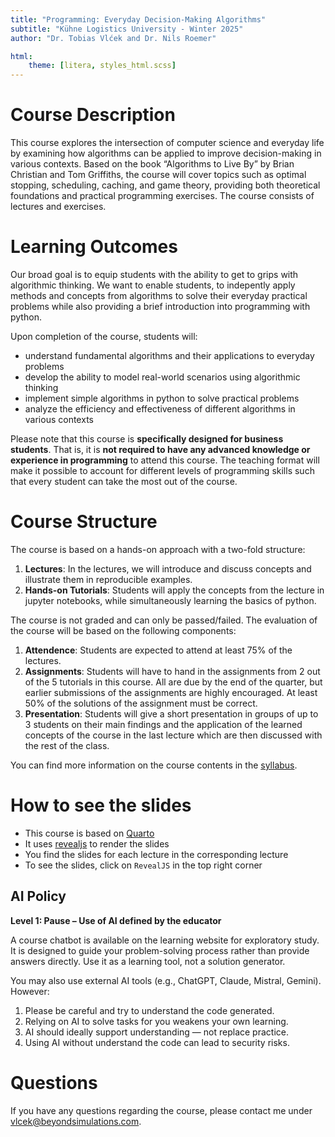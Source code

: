 ```yaml
---
title: "Programming: Everyday Decision-Making Algorithms"
subtitle: "Kühne Logistics University - Winter 2025"
author: "Dr. Tobias Vlćek and Dr. Nils Roemer"

html:
    theme: [litera, styles_html.scss]
---
```


# Course Description

This course explores the intersection of computer science and everyday life by examining how algorithms can be applied to improve decision-making in various contexts. Based on the book "Algorithms to Live By" by Brian Christian and Tom Griffiths, the course will cover topics such as optimal stopping, scheduling, caching, and game theory, providing both theoretical foundations and practical programming exercises. The course consists of lectures and exercises.

# Learning Outcomes

Our broad goal is to equip students with the ability to get to grips with algorithmic thinking. We want to enable students, to indepently apply methods and concepts from algorithms to solve their everyday practical problems while also providing a brief introduction into programming with python.

Upon completion of the course, students will:

- understand fundamental algorithms and their applications to everyday problems
- develop the ability to model real-world scenarios using algorithmic thinking
- implement simple algorithms in python to solve practical problems
- analyze the efficiency and effectiveness of different algorithms in various contexts

Please note that this course is **specifically designed for business students**. That is, it is **not required to have any advanced knowledge or experience in programming** to attend this course. The teaching format will make it possible to account for different levels of programming skills such that every student can take the most out of the course.


# Course Structure
The course is based on a hands-on approach with a two-fold structure:

1. **Lectures**: In the lectures, we will introduce and discuss concepts and illustrate them in reproducible examples.
2. **Hands-on Tutorials**: Students will apply the concepts from the lecture in jupyter notebooks, while simultaneously learning the basics of python.

The course is not graded and can only be passed/failed. The evaluation of the course will be based on the following components:

1. **Attendence**: Students are expected to attend at least 75% of the lectures.
2. **Assignments**: Students will have to hand in the assignments from 2 out of the 5 tutorials in this course. All are due by the end of the quarter, but earlier submissions of the assignments are highly encouraged. At least 50% of the solutions of the assignment must be correct.
3. **Presentation**: Students will give a short presentation in groups of up to 3 students on their main findings and the application of the learned concepts of the course in the last lecture which are then discussed with the rest of the class.

You can find more information on the course contents in the [syllabus](general/syllabus.qmd).

# How to see the slides

- This course is based on [Quarto](https://quarto.org/)
- It uses [revealjs](https://revealjs.com/) to render the slides
- You find the slides for each lecture in the corresponding lecture
- To see the slides, click on `RevealJS` in the top right corner

## AI Policy

**Level 1: Pause – Use of AI defined by the educator**

A course chatbot is available on the learning website for exploratory study. It is designed to guide your problem-solving process rather than provide answers directly. Use it as a learning tool, not a solution generator.

You may also use external AI tools (e.g., ChatGPT, Claude, Mistral, Gemini). However:

1. Please be careful and try to understand the code generated.
2. Relying on AI to solve tasks for you weakens your own learning.
3. AI should ideally support understanding — not replace practice.
4. Using AI without understand the code can lead to security risks.

# Questions

If you have any questions regarding the course, please contact me under [vlcek@beyondsimulations.com](mailto:vlcek@beyondsimulations.com?subject=Programming%20Algorithms%3A%20%3CYour%20subject%3E).
